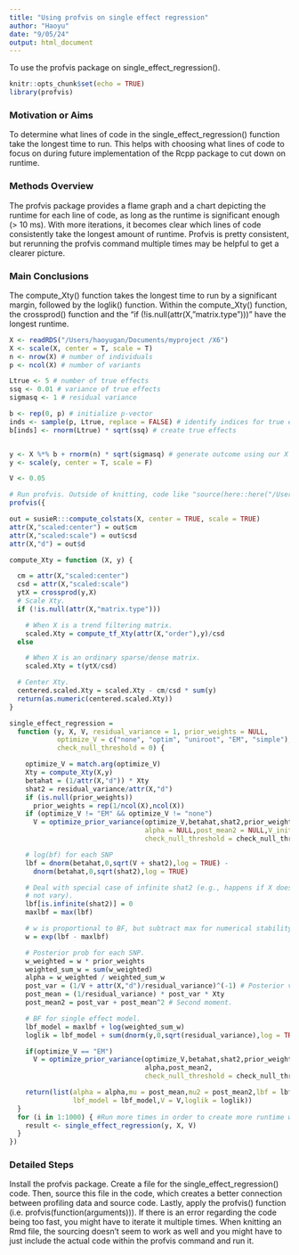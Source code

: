 ```yaml
---
title: "Using profvis on single effect regression"
author: "Haoyu"
date: "9/05/24"
output: html_document
---
```


To use the profvis package on single_effect_regression().

```r
knitr::opts_chunk$set(echo = TRUE)
library(profvis)
```

### Motivation or Aims

To determine what lines of code in the single_effect_regression() function take the longest time to run. This helps with choosing what lines of code to focus on during future implementation of the Rcpp package to cut down on runtime.

### Methods Overview

The profvis package provides a flame graph and a chart depicting the runtime for each line of code, as long as the runtime is significant enough (\> 10 ms). With more iterations, it becomes clear which lines of code consistently take the longest amount of runtime. Profvis is pretty consistent, but rerunning the profvis command multiple times may be helpful to get a clearer picture.

### Main Conclusions

The compute_Xty() function takes the longest time to run by a significant margin, followed by the loglik() function. Within the compute_Xty() function, the crossprod() function and the "if (!is.null(attr(X,"matrix.type")))" have the longest runtime.

```r
X <- readRDS("/Users/haoyugan/Documents/myproject /X6")
X <- scale(X, center = T, scale = T)
n <- nrow(X) # number of individuals
p <- ncol(X) # number of variants

Ltrue <- 5 # number of true effects
ssq <- 0.01 # variance of true effects
sigmasq <- 1 # residual variance

b <- rep(0, p) # initialize p-vector 
inds <- sample(p, Ltrue, replace = FALSE) # identify indices for true effects
b[inds] <- rnorm(Ltrue) * sqrt(ssq) # create true effects


y <- X %*% b + rnorm(n) * sqrt(sigmasq) # generate outcome using our X and some residual noise
y <- scale(y, center = T, scale = F)

V <- 0.05

# Run profvis. Outside of knitting, code like "source(here::here("/Users/haoyugan/Documents/CopyOfSER4.R"))" works, but for some reason profvis doesn't work well when knitting. 
profvis({ 

out = susieR:::compute_colstats(X, center = TRUE, scale = TRUE)
attr(X,"scaled:center") = out$cm
attr(X,"scaled:scale") = out$csd
attr(X,"d") = out$d

compute_Xty = function (X, y) {

  cm = attr(X,"scaled:center")
  csd = attr(X,"scaled:scale")
  ytX = crossprod(y,X)
  # Scale Xty.
  if (!is.null(attr(X,"matrix.type")))

    # When X is a trend filtering matrix.
    scaled.Xty = compute_tf_Xty(attr(X,"order"),y)/csd
  else

    # When X is an ordinary sparse/dense matrix.
    scaled.Xty = t(ytX/csd)

  # Center Xty.
  centered.scaled.Xty = scaled.Xty - cm/csd * sum(y)
  return(as.numeric(centered.scaled.Xty))
}

single_effect_regression =
  function (y, X, V, residual_variance = 1, prior_weights = NULL,
            optimize_V = c("none", "optim", "uniroot", "EM", "simple"),
            check_null_threshold = 0) {

    optimize_V = match.arg(optimize_V)
    Xty = compute_Xty(X,y)
    betahat = (1/attr(X,"d")) * Xty
    shat2 = residual_variance/attr(X,"d")
    if (is.null(prior_weights))
      prior_weights = rep(1/ncol(X),ncol(X))
    if (optimize_V != "EM" && optimize_V != "none")
      V = optimize_prior_variance(optimize_V,betahat,shat2,prior_weights,
                                  alpha = NULL,post_mean2 = NULL,V_init = V,
                                  check_null_threshold = check_null_threshold)

    # log(bf) for each SNP
    lbf = dnorm(betahat,0,sqrt(V + shat2),log = TRUE) -
      dnorm(betahat,0,sqrt(shat2),log = TRUE)

    # Deal with special case of infinite shat2 (e.g., happens if X does
    # not vary).
    lbf[is.infinite(shat2)] = 0
    maxlbf = max(lbf)

    # w is proportional to BF, but subtract max for numerical stability.
    w = exp(lbf - maxlbf)

    # Posterior prob for each SNP.
    w_weighted = w * prior_weights
    weighted_sum_w = sum(w_weighted)
    alpha = w_weighted / weighted_sum_w
    post_var = (1/V + attr(X,"d")/residual_variance)^(-1) # Posterior variance.
    post_mean = (1/residual_variance) * post_var * Xty
    post_mean2 = post_var + post_mean^2 # Second moment.

    # BF for single effect model.
    lbf_model = maxlbf + log(weighted_sum_w)
    loglik = lbf_model + sum(dnorm(y,0,sqrt(residual_variance),log = TRUE))

    if(optimize_V == "EM")
      V = optimize_prior_variance(optimize_V,betahat,shat2,prior_weights,
                                  alpha,post_mean2,
                                  check_null_threshold = check_null_threshold)

    return(list(alpha = alpha,mu = post_mean,mu2 = post_mean2,lbf = lbf,
                lbf_model = lbf_model,V = V,loglik = loglik))
  }
  for (i in 1:1000) { #Run more times in order to create more runtime which is helpful to collect more data
    result <- single_effect_regression(y, X, V)
  }
})
```

### Detailed Steps

Install the profvis package. Create a file for the single_effect_regression() code. Then, source this file in the code, which creates a better connection between profiling data and source code. Lastly, apply the profvis() function (i.e. profvis(function(arguments))). If there is an error regarding the code being too fast, you might have to iterate it multiple times.
When knitting an Rmd file, the sourcing doesn't seem to work as well and you might have to just include the actual code within the profvis command and run it. 
